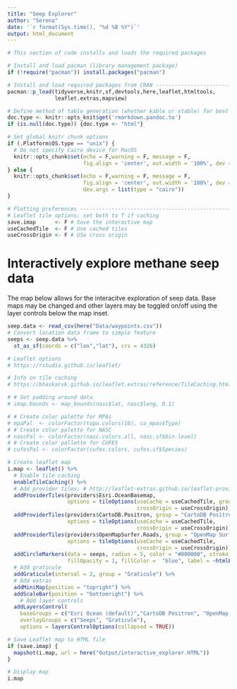 ```yaml
---
title: "Seep Explorer"
author: "Serena"
date: '`r format(Sys.time(), "%d %B %Y")`'
output: html_document
---
```


```r
# This section of code installs and loads the required packages

# Install and load pacman (library management package)
if (!require("pacman")) install.packages("pacman")

# Install and load required packages from CRAN ---------------------------------
pacman::p_load(tidyverse,knitr,sf,devtools,here,leaflet,htmltools,
               leaflet.extras,mapview)

# Define method of table generation (whether kable or xtable) for best formatting
doc.type <- knitr::opts_knit$get('rmarkdown.pandoc.to')
if (is.null(doc.type)) {doc.type <- "html"}

# Set global knitr chunk options
if (.Platform$OS.type == "unix") {
  # Do not specify Cairo device for MacOS
  knitr::opts_chunk$set(echo = F,warning = F, message = F,
                        fig.align = 'center', out.width = '100%', dev = "png", dpi = 150)
} else {
  knitr::opts_chunk$set(echo = F,warning = F, message = F,
                        fig.align = 'center', out.width = '100%', dev = "png", dpi = 150,
                        dev.args = list(type = "cairo"))
}

# Plotting preferences -------------------------------------------------------
# Leaflet tile options; set both to T if caching
save.imap      <- F # Save the interactive map
useCachedTile  <- F # Use cached tiles
useCrossOrigin <- F # USe cross origin
```  

# Interactively explore methane seep data 
The map below allows for the interacitve exploration of seep data. Base maps may be changed and other layers may be toggled on/off using the layer controls below the map inset.  

```r
seep.data <- read_csv(here("Data/waypoints.csv"))
# Convert location data frame to simple feature
seeps <- seep.data %>% 
  st_as_sf(coords = c("lon","lat"), crs = 4326) 
```

```r
# Leaflet options
# https://rstudio.github.io/leaflet/

# Info on tile caching
# https://bhaskarvk.github.io/leaflet.extras/reference/TileCaching.html

# # Set padding around data  
# imap.bounds <- map_bounds(nasc$lat, nasc$long, 0.1) 

# # Create color palette for MPAs
# mpaPal  <- colorFactor(topo.colors(10), ca_mpas$Type)
# # Create color palette for NASC
# nascPal <- colorFactor(nasc.colors.all, nasc.sf$bin.level)
# # Create color pallette for CUFES
# cufesPal <- colorFactor(cufes.colors, cufes.sf$Species)

# Create leaflet map
i.map <- leaflet() %>% 
  # Enable tile caching
  enableTileCaching() %>%
  # Add provider tiles; # http://leaflet-extras.github.io/leaflet-providers/preview/index.html
  addProviderTiles(providers$Esri.OceanBasemap, 
                   options = tileOptions(useCache = useCachedTile, group = "Esri Ocean (default)",
                                         crossOrigin = useCrossOrigin)) %>%
  addProviderTiles(providers$CartoDB.Positron, group = "CartoDB Positron",
                   options = tileOptions(useCache = useCachedTile, 
                                         crossOrigin = useCrossOrigin)) %>%
  addProviderTiles(providers$OpenMapSurfer.Roads, group = "OpenMap Surfer Roads", 
                   options = tileOptions(useCache = useCachedTile, 
                                         crossOrigin = useCrossOrigin)) %>% 
  addCircleMarkers(data = seeps, radius = 5, color = "#000000", stroke = TRUE, weight = 2, opacity = 0.8,
                   fillOpacity = 1, fillColor =  "blue", label = ~htmlEscape(type), group =  "Seeps") %>%
  # Add graticule
  addGraticule(interval = 2, group = "Graticule") %>% 
  # Add extras
  addMiniMap(position = "topright") %>% 
  addScaleBar(position = "bottomright") %>% 
    # Add layer controls
  addLayersControl(
    baseGroups = c("Esri Ocean (default)","CartoDB Positron", "OpenMap Surfer Roads"),
    overlayGroups = c("Seeps", "Graticule"),
    options = layersControlOptions(collapsed = TRUE)) 

# Save Leaflet map to HTML file
if (save.imap) {
  mapshot(i.map, url = here("Output/interactive_explorer.HTML"))
}

# Display map
i.map
```